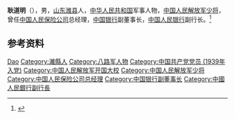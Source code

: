 '''耿道明'''（{{bd|1916年||1994年|}}），男，[[山东|山东]][[潍县|潍县]]人，[[中华人民共和国|中华人民共和国]]军事人物，[[中国人民解放军少将|中国人民解放军少将]]，曾任[[中国人民保险公司|中国人民保险公司]]总经理，[[中国银行|中国银行]]副董事长，[[中国人民银行|中国人民银行]]副行长。<ref>{{Cite book|title=中华军事人物大辞典|author=吴如蒿著; 陈策才, 张光彩, 赵功德等副主编|publisher=新华出版社|year=1989|isbn=|location=北京|pages=}}</ref>

== 参考资料 ==
{{reflist}}

{{中国人物小作品}}

{{Authority control}}
{{DEFAULTSORT:Geng耿}}
[[Category:耿姓|Dao]]
[[Category:濰縣人|Category:濰縣人]]
[[Category:八路军人物|Category:八路军人物]]
[[Category:中国共产党党员_(1939年入党)|Category:中国共产党党员 (1939年入党)]]
[[Category:中国人民解放军开国大校|Category:中国人民解放军开国大校]]
[[Category:中国人民解放军少将|Category:中国人民解放军少将]]
[[Category:中国人民保险公司总经理|Category:中国人民保险公司总经理]]
[[Category:中国银行副董事长|Category:中国银行副董事长]]
[[Category:中國人民銀行副行長|Category:中國人民銀行副行長]]
